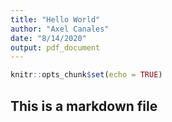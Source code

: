 ```yaml
---
title: "Hello World"
author: "Axel Canales"
date: "8/14/2020"
output: pdf_document
---
```


```r
knitr::opts_chunk$set(echo = TRUE)
```

## This is a markdown file
